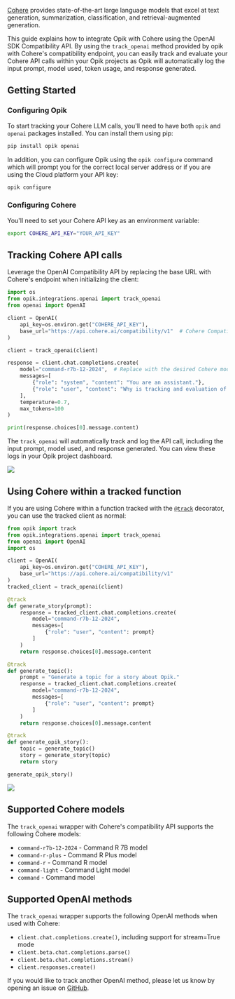 [Cohere](https://cohere.com/) provides state-of-the-art large language models that excel at text generation, summarization, classification, and retrieval-augmented generation.

This guide explains how to integrate Opik with Cohere using the OpenAI SDK Compatibility API. By using the `track_openai` method provided by opik with Cohere's compatibility endpoint, you can easily track and evaluate your Cohere API calls within your Opik projects as Opik will automatically log the input prompt, model used, token usage, and response generated.

## Getting Started

### Configuring Opik

To start tracking your Cohere LLM calls, you'll need to have both `opik` and `openai` packages installed. You can install them using pip:

```bash
pip install opik openai
```

In addition, you can configure Opik using the `opik configure` command which will prompt you for the correct local server address or if you are using the Cloud platform your API key:

```bash
opik configure
```

### Configuring Cohere

You'll need to set your Cohere API key as an environment variable:

```bash {pytest_codeblocks_skip=true}
export COHERE_API_KEY="YOUR_API_KEY"
```

## Tracking Cohere API calls

Leverage the OpenAI Compatibility API by replacing the base URL with Cohere's endpoint when initializing the client:

```python
import os
from opik.integrations.openai import track_openai
from openai import OpenAI

client = OpenAI(
    api_key=os.environ.get("COHERE_API_KEY"),
    base_url="https://api.cohere.ai/compatibility/v1"  # Cohere Compatibility API endpoint
)

client = track_openai(client)

response = client.chat.completions.create(
    model="command-r7b-12-2024",  # Replace with the desired Cohere model
    messages=[
        {"role": "system", "content": "You are an assistant."},
        {"role": "user", "content": "Why is tracking and evaluation of LLMs important?"}
    ],
    temperature=0.7,
    max_tokens=100
)

print(response.choices[0].message.content)
```

The `track_openai` will automatically track and log the API call, including the input prompt, model used, and response generated. You can view these logs in your Opik project dashboard.

<Frame>
  <img src="/img/tracing/cohere_integration.png" />
</Frame>

## Using Cohere within a tracked function

If you are using Cohere within a function tracked with the [`@track`](/tracing/log_traces#using-function-decorators) decorator, you can use the tracked client as normal:

```python
from opik import track
from opik.integrations.openai import track_openai
from openai import OpenAI
import os

client = OpenAI(
    api_key=os.environ.get("COHERE_API_KEY"),
    base_url="https://api.cohere.ai/compatibility/v1"
)
tracked_client = track_openai(client)

@track
def generate_story(prompt):
    response = tracked_client.chat.completions.create(
        model="command-r7b-12-2024",
        messages=[
            {"role": "user", "content": prompt}
        ]
    )
    return response.choices[0].message.content

@track
def generate_topic():
    prompt = "Generate a topic for a story about Opik."
    response = tracked_client.chat.completions.create(
        model="command-r7b-12-2024",
        messages=[
            {"role": "user", "content": prompt}
        ]
    )
    return response.choices[0].message.content

@track
def generate_opik_story():
    topic = generate_topic()
    story = generate_story(topic)
    return story

generate_opik_story()
```

<Frame>
  <img src="/img/tracing/cohere_trace_decorator.png" />
</Frame>

## Supported Cohere models

The `track_openai` wrapper with Cohere's compatibility API supports the following Cohere models:

- `command-r7b-12-2024` - Command R 7B model
- `command-r-plus` - Command R Plus model
- `command-r` - Command R model
- `command-light` - Command Light model
- `command` - Command model

## Supported OpenAI methods

The `track_openai` wrapper supports the following OpenAI methods when used with Cohere:

- `client.chat.completions.create()`, including support for stream=True mode
- `client.beta.chat.completions.parse()`
- `client.beta.chat.completions.stream()`
- `client.responses.create()`

If you would like to track another OpenAI method, please let us know by opening an issue on [GitHub](https://github.com/comet-ml/opik/issues).